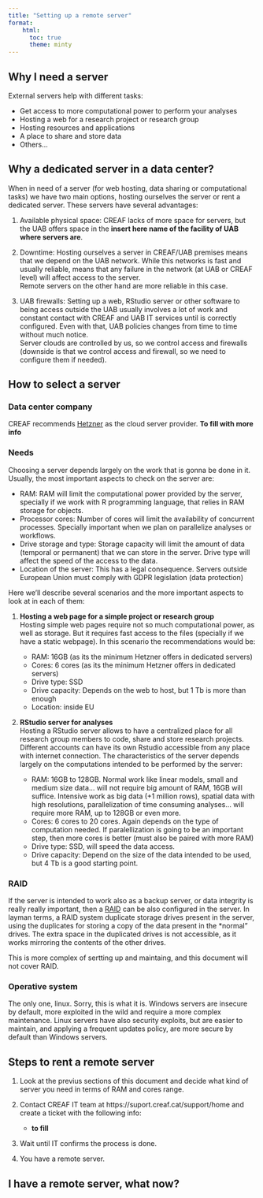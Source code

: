 ```yaml
---
title: "Setting up a remote server"
format:
    html:
      toc: true
      theme: minty
---
```


## Why I need a server

External servers help with different tasks:

  - Get access to more computational power to perform your analyses
  - Hosting a web for a research project or research group
  - Hosting resources and applications
  - A place to share and store data
  - Others...

## Why a dedicated server in a data center?

When in need of a server (for web hosting, data sharing or computational tasks) we have two main
options, hosting ourselves the server or rent a dedicated server. These servers have several
advantages:

  (@) Available physical space: CREAF lacks of more space for servers, but the UAB offers space in
  the **insert here name of the facility of UAB where servers are**.
  
  (@) Downtime: Hosting ourselves a server in CREAF/UAB premises means that we depend on the UAB
  network. While this networks is fast and usually reliable, means that any failure in the network
  (at UAB or CREAF level) will affect access to the server.  
  Remote servers on the other hand are more reliable in this case.
  
  (@) UAB firewalls: Setting up a web, RStudio server or other software to being access outside the
  UAB usually involves a lot of work and constant contact with CREAF and UAB IT services until is
  correctly configured. Even with that, UAB policies changes from time to time without much notice.  
  Server clouds are controlled by us, so we control access and firewalls (downside is that we control
  access and firewall, so we need to configure them if needed).

## How to select a server

### Data center company

CREAF recommends [Hetzner](https://www.hetzner.com/) as the cloud server provider.
**To fill with more info**

### Needs

Choosing a server depends largely on the work that is gonna be done in it. Usually, the most
important aspects to check on the server are:

  - RAM: RAM will limit the computational power provided by the server, specially if we work with
  R programming language, that relies in RAM storage for objects.  
  - Processor cores: Number of cores will limit the availability of concurrent processes. Specially
  important when we plan on parallelize analyses or workflows.
  - Drive storage and type: Storage capacity will limit the amount of data (temporal or permanent)
  that we can store in the server. Drive type will affect the speed of the access to the data.
  - Location of the server: This has a legal consequence. Servers outside European Union must
  comply with GDPR legislation (data protection)

Here we'll describe several scenarios and the more important aspects to look at in each of them:

  1. **Hosting a web page for a simple project or research group**  
  Hosting simple web pages require not so much computational power, as well as storage. But it
  requires fast access to the files (specially if we have a static webpage). In this scenario the
  recommendations would be:
  
      + RAM: 16GB (as its the minimum Hetzner offers in dedicated servers)
      + Cores: 6 cores (as its the minimum Hetzner offers in dedicated servers)
      + Drive type: SSD
      + Drive capacity: Depends on the web to host, but 1 Tb is more than enough
      + Location: inside EU
  
  1. **RStudio server for analyses**  
  Hosting a RStudio server allows to have a centralized place for all research group members to
  code, share and store research projects. Different accounts can have its own Rstudio accessible
  from any place with internet connection. The characteristics of the server depends largely on the
  computations intended to be performed by the server:
  
      + RAM: 16GB to 128GB. Normal work like linear models, small and medium size data... will not
      require big amount of RAM, 16GB will suffice. Intensive work as big data (+1 million rows),
      spatial data with high resolutions, parallelization of time consuming analyses... will require
      more RAM, up to 128GB or even more.
      + Cores: 6 cores to 20 cores. Again depends on the type of computation needed. If
      paralellization is going to be an important step, then more cores is better (must also be
      paired with more RAM)
      + Drive type: SSD, will speed the data access.
      + Drive capacity: Depend on the size of the data intended to be used, but 4 Tb is a good
      starting point.

### RAID

If the server is intended to work also as a backup server, or data integrity is really really
important, then a [RAID](https://en.wikipedia.org/wiki/RAID) can be also configured in the server.
In layman terms, a RAID system duplicate storage drives present in the server, using the duplicates
for storing a copy of the data present in the *normal" drives. The extra space in the duplicated
drives is not accessible, as it works mirroring the contents of the other drives.

This is more complex of sertting up and maintaing, and this document will not cover RAID.

### Operative system

The only one, linux. Sorry, this is what it is. Windows servers are insecure by default, more
exploited in the wild and require a more complex maintenance. Linux servers have also security
exploits, but are easier to maintain, and applying a frequent updates policy, are more secure by
default than Windows servers.

## Steps to rent a remote server

  1. Look at the previus sections of this document and decide what kind of server you need in terms
  of RAM and cores range.
  
  1. Contact CREAF IT team at https://suport.creaf.cat/support/home and create a ticket with the
  following info:
  
     - **to fill**
  
  1. Wait until IT confirms the process is done.
  
  1. You have a remote server.


## I have a remote server, what now?

